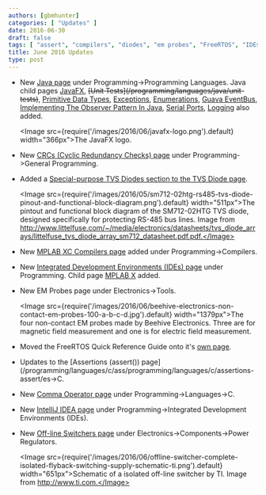 ```yaml
---
authors: [gbmhunter]
categories: [ "Updates" ] 
date: 2016-06-30
draft: false
tags: [ "assert", "compilers", "diodes", "em probes", "FreeRTOS", "IDEs", "IntelliJ", "Java", "JavaFX", "MPLAB", "off-line switcher", "SMPS", "TVS", "XC" ]
title: June 2016 Updates
type: post
---
```


* New [Java page](/programming/languages/java) under Programming->Programming Languages. Java child pages [JavaFX](/programming/languages/java/javafx), ~~\[Unit Tests\](/programming/languages/java/unit-tests)~~, [Primitive Data Types](/programming/languages/java/primitive-data-types), [Exceptions](/programming/languages/java/exceptions), [Enumerations](/programming/languages/java/enumerations), [Guava EventBus](/programming/languages/java/guava-eventbus), [Implementing The Observer Pattern In Java](/programming/languages/java/implementing-the-observer-pattern-in-java), [Serial Ports](/programming/languages/java/serial-ports), [Logging](/programming/languages/java/logging) also added.  

    <Image src={require('/images/2016/06/javafx-logo.png').default} width="366px">The JavaFX logo.</Image>  

* New [CRCs (Cyclic Redundancy Checks) page](/programming/general/crcs-cyclic-redundancy-checks) under Programming->General Programming.

* Added a [Special-purpose TVS Diodes section to the TVS Diode page](/electronics/components/diodes/tvs-diodes#special-purpose-tvs-diodes).  

    <Image src={require('/images/2016/05/sm712-02htg-rs485-tvs-diode-pinout-and-functional-block-diagram.png').default} width="511px">The pintout and functional block diagram of the SM712-02HTG TVS diode, designed specifically for protecting RS-485 bus lines. Image from http://www.littelfuse.com/~/media/electronics/datasheets/tvs_diode_arrays/littelfuse_tvs_diode_array_sm712_datasheet.pdf.pdf.</Image>  

* New [MPLAB XC Compilers page](/programming/compilers/mplab-xc-compilers) added under Programming->Compilers.

* New [Integrated Development Environments (IDEs) page](/programming/integrated-development-environments-ides) under Programming. Child page [MPLAB X](/programming/integrated-development-environments-ides/mplab-x) added.

* New EM Probes page under Electronics->Tools.

    <Image src={require('/images/2016/06/beehive-electronics-non-contact-em-probes-100-a-b-c-d.jpg').default} width="1379px">The four non-contact EM probes made by Beehive Electronics. Three are for magnetic field measurement and one is for electric field measurement.</Image>  

* Moved the FreeRTOS Quick Reference Guide onto it's [own page](/programming/operating-systems/freertos/freertos-quick-reference-guide).

* Updates to the [Assertions (assert()) page](/programming/languages/c/ass/programming/languages/c/assertions-assert/es->C.

* New [Comma Operator page](/programming/languages/c/comma-operator) under Programming->Languages->C.

* New [IntelliJ IDEA page](/programming/integrated-development-environments-ides/intellij-idea) under Programming->Integrated Development Environments (IDEs).

* New [Off-line Switchers page](/electronics/components/power-regulators/off-line-switchers) under Electronics->Components->Power Regulators.  

    <Image src={require('/images/2016/06/offline-switcher-complete-isolated-flyback-switching-supply-schematic-ti.png').default} width="651px">Schematic of a isolated off-line switcher by TI. Image from http://www.ti.com.</Image>
